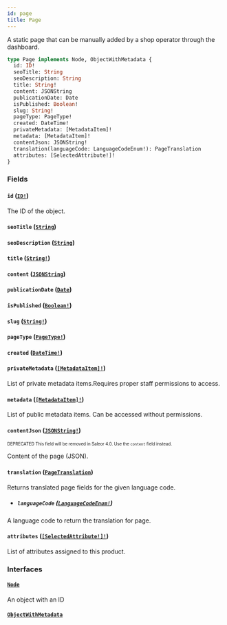 ```yaml
---
id: page
title: Page
---
```


A static page that can be manually added by a shop operator through the dashboard.

```graphql
type Page implements Node, ObjectWithMetadata {
  id: ID!
  seoTitle: String
  seoDescription: String
  title: String!
  content: JSONString
  publicationDate: Date
  isPublished: Boolean!
  slug: String!
  pageType: PageType!
  created: DateTime!
  privateMetadata: [MetadataItem]!
  metadata: [MetadataItem]!
  contentJson: JSONString!
  translation(languageCode: LanguageCodeEnum!): PageTranslation
  attributes: [SelectedAttribute!]!
}
```

### Fields

#### `id` ([`ID!`](/developer/api-reference/scalars/id.mdx))

The ID of the object.

#### `seoTitle` ([`String`](/developer/api-reference/scalars/string.mdx))

#### `seoDescription` ([`String`](/developer/api-reference/scalars/string.mdx))

#### `title` ([`String!`](/developer/api-reference/scalars/string.mdx))

#### `content` ([`JSONString`](/developer/api-reference/scalars/json-string.mdx))

#### `publicationDate` ([`Date`](/developer/api-reference/scalars/date.mdx))

#### `isPublished` ([`Boolean!`](/developer/api-reference/scalars/boolean.mdx))

#### `slug` ([`String!`](/developer/api-reference/scalars/string.mdx))

#### `pageType` ([`PageType!`](/developer/api-reference/objects/page-type.mdx))

#### `created` ([`DateTime!`](/developer/api-reference/scalars/date-time.mdx))

#### `privateMetadata` ([`[MetadataItem]!`](/developer/api-reference/objects/metadata-item.mdx))

List of private metadata items.Requires proper staff permissions to access.

#### `metadata` ([`[MetadataItem]!`](/developer/api-reference/objects/metadata-item.mdx))

List of public metadata items. Can be accessed without permissions.

#### `contentJson` ([`JSONString!`](/developer/api-reference/scalars/json-string.mdx))

<sub><sup><span className="deprecatedTag">DEPRECATED</span> This field will be removed in Saleor 4.0. Use the `content` field instead.</sup></sub>

Content of the page (JSON).

#### `translation` ([`PageTranslation`](/developer/api-reference/objects/page-translation.mdx))

Returns translated page fields for the given language code.

- ##### `languageCode` ([`LanguageCodeEnum!`](/developer/api-reference/enums/language-code-enum.mdx))

A language code to return the translation for page.

#### `attributes` ([`[SelectedAttribute!]!`](/developer/api-reference/objects/selected-attribute.mdx))

List of attributes assigned to this product.

### Interfaces

#### [`Node`](/developer/api-reference/interfaces/node.mdx)

An object with an ID

#### [`ObjectWithMetadata`](/developer/api-reference/interfaces/object-with-metadata.mdx)
